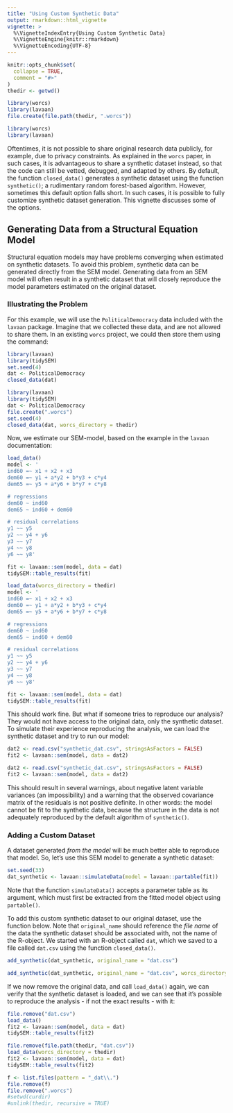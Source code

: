 ```yaml
---
title: "Using Custom Synthetic Data"
output: rmarkdown::html_vignette
vignette: >
  %\VignetteIndexEntry{Using Custom Synthetic Data}
  %\VignetteEngine{knitr::rmarkdown}
  %\VignetteEncoding{UTF-8}
---
```


```r
knitr::opts_chunk$set(
  collapse = TRUE,
  comment = "#>"
)
thedir <- getwd()

library(worcs)
library(lavaan)
file.create(file.path(thedir, ".worcs"))
```

```r
library(worcs)
library(lavaan)
```

Oftentimes, it is not possible to share original research data publicly, for example, due to privacy constraints.
As explained in the `worcs` paper, in such cases, it is advantageous to share a synthetic dataset instead, so that the code can still be vetted, debugged, and adapted by others.
By default, the function `closed_data()` generates a synthetic dataset using the function `synthetic()`; a rudimentary random forest-based algorithm.
However, sometimes this default option falls short.
In such cases, it is possible to fully customize synthetic dataset generation.
This vignette discusses some of the options.

## Generating Data from a Structural Equation Model

Structural equation models may have problems converging when estimated on synthetic datasets.
To avoid this problem, synthetic data can be generated directly from the SEM model.
Generating data from an SEM model will often result in a synthetic dataset that will closely reproduce the model parameters estimated on the original dataset.

### Illustrating the Problem

For this example, we will use the `PoliticalDemocracy` data included with the `lavaan` package.
Imagine that we collected these data, and are not allowed to share them.
In an existing `worcs` project, we could then store them using the command:

```r
library(lavaan)
library(tidySEM)
set.seed(4)
dat <- PoliticalDemocracy
closed_data(dat)
```
```r
library(lavaan)
library(tidySEM)
dat <- PoliticalDemocracy
file.create(".worcs")
set.seed(4)
closed_data(dat, worcs_directory = thedir)
```

Now, we estimate our SEM-model, based on the example in the `lavaan` documentation:

```r
load_data()
model <- '
ind60 =~ x1 + x2 + x3
dem60 =~ y1 + a*y2 + b*y3 + c*y4
dem65 =~ y5 + a*y6 + b*y7 + c*y8

# regressions
dem60 ~ ind60
dem65 ~ ind60 + dem60

# residual correlations
y1 ~~ y5
y2 ~~ y4 + y6
y3 ~~ y7
y4 ~~ y8
y6 ~~ y8'

fit <- lavaan::sem(model, data = dat)
tidySEM::table_results(fit)
```
```r
load_data(worcs_directory = thedir)
model <- '
ind60 =~ x1 + x2 + x3
dem60 =~ y1 + a*y2 + b*y3 + c*y4
dem65 =~ y5 + a*y6 + b*y7 + c*y8

# regressions
dem60 ~ ind60
dem65 ~ ind60 + dem60

# residual correlations
y1 ~~ y5
y2 ~~ y4 + y6
y3 ~~ y7
y4 ~~ y8
y6 ~~ y8'

fit <- lavaan::sem(model, data = dat)
tidySEM::table_results(fit)
```

This should work fine.
But what if someone tries to reproduce our analysis?
They would not have access to the original data, only the synthetic dataset.
To simulate their experience reproducing the analysis,
we can load the synthetic dataset and try to run our model:

```r
dat2 <- read.csv("synthetic_dat.csv", stringsAsFactors = FALSE)
fit2 <- lavaan::sem(model, data = dat2)
```
```r
dat2 <- read.csv("synthetic_dat.csv", stringsAsFactors = FALSE)
fit2 <- lavaan::sem(model, data = dat2)
```

This should result in several warnings, about negative latent variable variances (an impossibility) and a warning that the observed covariance matrix of the residuals is not positive definite.
In other words: the model cannot be fit to the synthetic data,
because the structure in the data is not adequately reproduced by the default algorithm of `synthetic()`.

### Adding a Custom Dataset

A dataset generated *from the model* will be much better able to reproduce that model.
So, let's use this SEM model to generate a synthetic dataset:

```r
set.seed(33)
dat_synthetic <- lavaan::simulateData(model = lavaan::partable(fit))
```

Note that the function `simulateData()` accepts a parameter table as its argument,
which must first be extracted from the fitted model object using `partable()`.

To add this custom synthetic dataset to our original dataset, use the function below.
Note that `original_name` should reference the *file name* of the data the synthetic dataset should be associated with, not the name of the R-object.
We started with an R-object called `dat`, which we saved to a file called `dat.csv` using the function `closed_data()`.

```r
add_synthetic(dat_synthetic, original_name = "dat.csv")
```
```r
add_synthetic(dat_synthetic, original_name = "dat.csv", worcs_directory = thedir)
```

If we now remove the original data, and call `load_data()` again, we can verify that the synthetic dataset is loaded, and we can see that it's possible to reproduce the analysis - if not the exact results - with it:

```r
file.remove("dat.csv")
load_data()
fit2 <- lavaan::sem(model, data = dat)
tidySEM::table_results(fit2)
```
```r
file.remove(file.path(thedir, "dat.csv"))
load_data(worcs_directory = thedir)
fit2 <- lavaan::sem(model, data = dat)
tidySEM::table_results(fit2)
```

```r
f <- list.files(pattern = "_dat\\.")
file.remove(f)
file.remove(".worcs")
#setwd(curdir)
#unlink(thedir, recursive = TRUE)
```
